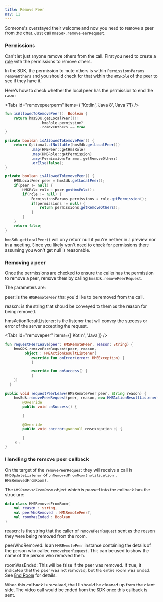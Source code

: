 ```yaml
---
title: Remove Peer
nav: 11
---
```


Someone's overstayed their welcome and now you need to remove a peer from the chat. Just call `hmsSdk.removePeerRequest`.

### Permissions

Can't let just anyone remove others from the call. First you need to create a [role](../foundation/templates-and-roles) with the permissions to remove others.

In the SDK, the permission to mute others is within  `PermissionsParams` `removeOthers` and you should check for that within the `HMSRole` of the peer to see if they have it.

Here's how to check whether the local peer has the permission to end the room:

<Tabs id="removepeerperm" items={['Kotlin', 'Java 8', 'Java 7']} />

<Tab id='removepeerperm-0'>

```kotlin
fun isAllowedToRemovePeer(): Boolean {
    return hmsSDK.getLocalPeer()!!
                .hmsRole.permission?
                .removeOthers == true
}
```

</Tab>

<Tab id='removepeerperm-1'>

```java
private boolean isAllowedToRemovePeer() {
    return Optional.ofNullable(hmsSdk.getLocalPeer())
            .map(HMSPeer::getHmsRole)
            .map(HMSRole::getPermission)
            .map(PermissionsParams::getRemoveOthers)
            .orElse(false);
}
```
</Tab>


<Tab id='endroom-2'>

```java
private boolean isAllowedToRemovePeer() {
    HMSLocalPeer peer = hmsSdk.getLocalPeer();
    if(peer != null) {
        HMSRole role = peer.getHmsRole();
        if(role != null) {
            PermissionsParams permissions = role.getPermission();
            if(permissions != null) {
                return permissions.getRemoveOthers();
            }
        }
    }
    return false;
}
```
</Tab>

`hmsSdk.getLocalPeer()` will only return null if you're neither in a preview nor in a meeting. Since you likely won't need to check for permissions there assuming you won't get null is reasonable.

### Removing a peer

Once the permissions are checked to ensure the caller has the permission to remove a peer, remove them by calling `hmsSdk.removePeerRequest`.

The parameters are:

peer: is the `HMSRemotePeer` that you'd like to be removed from the call.

reason: is the string that should be conveyed to them as the reason for being removed.

hmsActionResultListener: is the listener that will convey the success or error of the server accepting the request.


<Tabs id="removepeer" items={['Kotlin', 'Java']} />

<Tab id='removepeer-0'>

```kotlin
fun requestPeerLeave(peer: HMSRemotePeer, reason: String) {
    hmsSDK.removePeerRequest(peer, reason,
         object : HMSActionResultListener{
            override fun onError(error: HMSException) {
            }

            override fun onSuccess() {
            }
    })
  }

```

</Tab>

<Tab id='removepeer-1'>

```java
public void requestPeerLeave(HMSRemotePeer peer, String reason) {
    hmsSdk.removePeerRequest(peer, reason, new HMSActionResultListener() {
        @Override
        public void onSuccess() {
            
        }

        @Override
        public void onError(@NonNull HMSException e) {

        }
    });
}
```
</Tab>

### Handling the remove peer callback

On the target of the `removePeerRequest` they will receive a call in `HMSUpdateListener` of `onRemovedFromRoom(notification : HMSRemovedFromRoom)`.

The `HMSRemovedFromRoom` object which is passed into the callback has the structure:

```kotlin
data class HMSRemovedFromRoom(
    val reason : String,
    val peerWhoRemoved : HMSRemotePeer?,
    val roomWasEnded : Boolean
)
```

reason: Is the string that the caller of `removePeerRequest` sent as the reason they were being removed from the room.

peerWhoRemoved: Is an `HMSRemotePeer` instance containing the details of the person who called `removePeerRequest`. This can be used to show the name of the person who removed them.

roomWasEnded: This will be false if the peer was removed. If true, it indicates that the peer was not removed, but the entire room was ended. See [End Room](End-Room) for details.

When this callback is received, the UI should be cleaned up from the client side. The video call would be ended from the SDK once this callback is sent.
